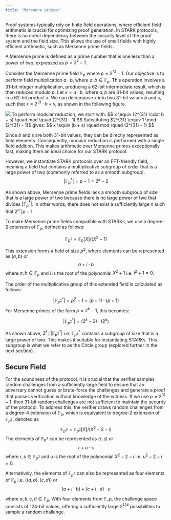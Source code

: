 ```yaml
---
title: "Mersenne primes"
---
```


Proof systems typically rely on finite field operations, where efficient field arithmetic is crucial for optimizing proof generation.
In STARK protocols, there is no direct dependency between the security level of the proof system and the field size.
This allows the use of small fields with highly efficient arithmetic, such as Mersenne prime fields.

A Mersenne prime is defined as a prime number that is one less than a power of two, expressed as $p = 2^k -1$.

Consider the Mersenne prime field $\mathbb{F}_p$ where $p = 2^{31} - 1$.
Our objective is to perform field multiplication $a \cdot b$, where $a, b \in \mathbb{F}_p$.
This operation involves a 31-bit integer multiplication, producing a 62-bit intermediate result, which is then reduced modulo $p$.
Let $x = a \cdot b$, where $a, b$ are 31-bit values, resulting in a 62-bit product $x$.
We can decompose $x$ into two 31-bit values $b$ and $s$, such that $x = 2^{31} \cdot b + s$, as shown in the following figure.

<Frame caption="Mersenne Prime Multiplication">
  <img src="/stwo-book/how-it-works/mersenne-mult.svg" />
</Frame>
To perform modular reduction, we start with:
$$
x \equiv (2^{31} \cdot b + s) \quad mod \quad (2^{31} - 1)
$$
Substituting $2^{31} \equiv 1 \mod (2^{31} - 1)$ gives:
$$
x \equiv (b + s) \quad mod \quad (2^{31} - 1)
$$

Since $b$ and $s$ are both 31-bit values, they can be directly represented as field elements.
Consequently, modular reduction is performed with a single field addition.
This makes arithmetic over Mersenne primes exceptionally fast, making them an ideal choice for our STARK protocol.

However, we instantiate STARK protocols over an FFT-friendly field, meaning a field that contains a multiplicative subgroup of order that is a large power of two (commonly referred to as a smooth subgroup).
$$
|\mathbb{F}_p^*| = p-1 = 2^k-2
$$

As shown above, Mersenne prime fields lack a smooth subgroup of size that is a large power of two because there is no large power of two that divides $|\mathbb{F}_{p}^*|$.
In other words, there does not exist a sufficiently large $n$ such that $2^n \, | \, p - 1$.


To make Mersenne prime fields compatible with STARKs, we use a degree-2 extension of $\mathbb{F}_p$, defined as follows:

$$
\mathbb{F}_{p^2} = \mathbb{F}_p[X]/(X^2 + 1)
$$

This extension forms a field of size $p^2$, where elements can be represented as $(a, b)$ or 
$$
a + i \cdot b
$$
where $a, b \in \mathbb{F}_p$ and $i$ is the root of the polynomial $X^2 + 1$ i.e. $i^2 + 1 = 0$.

The order of the multiplicative group of this extended field is calculated as follows:

$$
|\mathbb{F}_{p^2}^*|  = p^2 - 1 = (p-1) \cdot (p+1)
$$
For Mersenne primes of the form $p = 2^k - 1$, this becomes: 

$$
|\mathbb{F}_{p^2}^*| = (2^k-2) \cdot (2^k)
$$

As shown above, $2^k \, | \, |\mathbb{F}_{p^2}^*|$ i.e. $\mathbb{F}_{p^2}^*$ contains a subgroup of size that is a large power of two.
This makes it suitable for instantiating STARKs.
This subgroup is what we refer to as the Circle group (explored further in the next section).
## Secure Field 
For the soundness of the protocol, it is crucial that the verifier samples random challenges from a sufficiently large field to ensure that an adversary cannot guess or brute-force the challenges and generate a proof that passes verification without knowledge of the witness.
If we use $p = 2^{31} -1$, then 31-bit random challenges are not sufficient to maintain the security of the protocol.
To address this, the verifier draws random challenges from a degree-4 extension of $\mathbb{F}_{p}$, which is equivalent to degree-2 extension of $\mathbb{F}_{p^2}$, denoted as 
$$\mathbb{F}_{p^4} = \mathbb{F}_{p^2}[X]/(X^2 - 2 - i)$$
The elements of $\mathbb{F}_{p^4}$ can be represented as $(r, s)$ or 
$$
r + u \cdot s
$$
where $r, s \in \mathbb{F}_{p^2}$ and $u$ is the root of the polynomial $X^2 - 2 - i$ i.e. $u^2 - 2 - i = 0$. 

Alternatively, the elements of $\mathbb{F}_{p^4}$ can also be represented as four elements of $\mathbb{F}_{p}$ i.e. $((a, b), (c, d))$ or 
$$
(a + i \cdot b) + (c + i \cdot d) \cdot u
$$

where $a, b, c, d \in \mathbb{F}_p$.
With four elements from $\mathbb{F}\_{p}$, the challenge space consists of 124-bit values, offering a sufficiently large $2^{124}$ possibilities to sample a random challenge.

